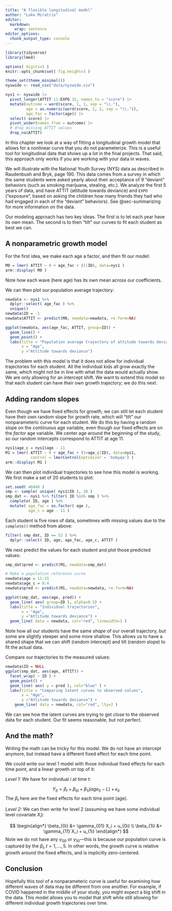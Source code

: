 ```yaml
---
title: "A flexible longitudinal model"
author: "Luke Miratrix"
editor: 
  markdown: 
    wrap: sentence
editor_options: 
  chunk_output_type: console
---
```


```r
library(tidyverse)
library(lme4)

options( digits=3 )
knitr::opts_chunk$set( fig.height=3 )

theme_set(theme_minimal())
nyswide <- read_csv("data/nyswide.csv")

nys1 <- nyswide |> 
  pivot_longer(ATTIT.11:EXPO.15, names_to = "score") |> 
  mutate(outcome = word(score, 1, 1, sep = "\\."),
         age = as.numeric(word(score, 2, 2, sep = "\\.")),
         age_fac = factor(age)) |> 
  select(-score) |> 
  pivot_wider(names_from = outcome) |> 
  # drop missing ATTIT values
  drop_na(ATTIT)

```

In this chapter we look at a way of fitting a longitudinal growth model that allows for a nonlinear curve that you do not parameterize.
This is a useful tool for longitudinal data that shows up a lot in the final projects.
That said, this approach only works if you are working with your data in waves.

We will illustrate with the National Youth Survey (NYS) data as described in Raudenbush and Bryk, page 190.
This data comes from a survey in which the same students were asked yearly about their acceptance of 9 "deviant" behaviors (such as smoking marijuana, stealing, etc.).
We analyze the first 5 years of data, and have ATTIT (attitude towards deviance) and `EXPO` ("exposure", based on asking the children how many friends they had who had engaged in each of the "deviant" behaviors).
See @sec-summarizing for more information on the data.

Our modeling approach has two key ideas.
The first is to let each year have its own mean.
The second is to then "tilt" our curves to fit each student as best we can.

## A nonparametric growth model

For the first idea, we make each age a factor, and then fit our model:

```r
M0 = lmer( ATTIT ~ 0 + age_fac + (1|ID), data=nys1 )
arm::display( M0 )
```

Note how each wave (here age) has its own mean across our coefficients.

We can then plot our population average trajectory:

```r
newdata <- nys1 %>%
  dplyr::select( age_fac ) %>%
  unique()
newdata$ID = -1
newdata$ATTIT <- predict(M0, newdata=newdata, re.form=NA)

ggplot(newdata, aes(age_fac, ATTIT, group=ID)) +
  geom_line() + 
  geom_point() + 
  labs(title = "Population average trajectory of attitude towards deviance over time",
       x = "Age",
       y ="Attitude towards deviance") 
```

The problem with this model is that it does not allow for individual trajectories for each student.
All the individual kids all grow exactly the same, which might not be in line with what the data would actually show.
We are only allowing for an intercept shift.
We want to extend this model so that each student can have their own growth trajectory; we do this next.

## Adding random slopes

Even though we have fixed effects for growth, we can still let each student have their own random slope for growth rate, which will "tilt" our nonparameteric curve for each student.
We do this by having a random slope on the *continuous* age variable, even though our fixed effects are on the *factor* age variable.
We center age around the beginning of the study, so our random intercepts correspond to ATTIT at age 11.

```r
nys1$age_c = nys1$age - 11
M1 = lmer( ATTIT ~ 0 + age_fac + (1+age_c|ID), data=nys1,
           control = lmerControl(optimizer = 'bobyqa') )
arm::display( M1 )
```

We can then plot individual trajectories to see how this model is working.
We first make a set of 20 students to plot:

```r
set.seed( 40440 )
smp <- sample( unique( nys1$ID ), 20 )
smp_dat <- nys1 %>% filter( ID %in% smp ) %>%
  complete( ID, age ) %>%
  mutate( age_fac = as.factor( age ),
          age_c = age - 11 )
```

Each student is five rows of data, sometimes with missing values due to the `complete()` method from above:

```r
filter( smp_dat, ID == 52 ) %>%
  dplyr::select( ID, age, age_fac, age_c, ATTIT )
```

We next predict the values for each student and plot those predicted values:

```r
smp_dat$pred <- predict(M1, newdata=smp_dat)

# Make a population reference curve
newdata$age = 11:15
newdata$age_c = 0:4
newdata$pred <- predict(M1, newdata=newdata, re.form=NA)

ggplot(smp_dat, aes(age, pred)) +
  geom_line( aes( group=ID ), alpha=0.5) + 
  labs(title = "Individual trajectories",
       x = "Age",
       y ="Attitude towards deviance") +
  geom_line( data = newdata, col="red", linewidth=1 )
```

Note how all our students have the same *shape* of our overall trajectory, but some are slightly steeper and some more shallow.
This allows us to have a shared shape that we can shift (random intercept) and tilt (random slope) to fit the actual data.

Compare our trajectories to the measured values:

```r
newdata$ID = NULL
ggplot(smp_dat, aes(age, ATTIT)) +
  facet_wrap( ~ ID ) +
  geom_point() + 
  geom_line( aes( y = pred ), col="blue" ) +
  labs(title = "Comparing latent curves to observed values",
       x = "Age",
       y ="Attitude towards deviance") +
    geom_line( data = newdata, col="red", lty=2 )
```

We can see how the latent curves are trying to get close to the observed data for each student.
Our fit seems reasonable, but not perfect.

## And the math?

Writing the math can be tricky for this model.
We do not have an intercept anymore, but instead have a different fixed effect for each time point.

We could write our level 1 model with those individual fixed effects for each time point, and a linear growth on top of it:

*Level 1:* We have for individual $i$ at time $t$: 

$$ Y_{ti} = \beta_{t} + \beta_{0i} + \beta_{1i} ( age_{ti} - L ) + \epsilon_{ti} $$
The $\beta_{t}$ here are the fixed effects for each time point (age).

*Level 2:* We can then write for level 2 (assuming we have some individual level covariate $X_i$):

$$
\begin{align*}
\beta_{0i} &= \gamma_{01} X_i + u_{0i} \\
\beta_{1i} &= \gamma_{11} X_i + u_{1i}
\end{align*}
$$
Note we do not have any $\gamma_{00}$ or $\gamma_{10}$---this is because our population curve is captured by the $\beta_t, t = 1, \ldots, 5$.
In other words, the growth curve is relative growth around the fixed effects, and is implicitly zero-centered.


<!--As an alternate, we could also try to write the model as:

$$ Y_{ti} = \beta_{ti} + \epsilon_{ti} $$
Now we are having fixed effects for each time point, but we are allowing them to vary by student, hence the additional $i$ subscript.
We then need to specify what the $\beta_{ti}$, for $t = 1, \ldots, 5$, are.

*Level 2:* We can then write for level 2 (assuming we have some individual level covariate $X_i$):
$$
\begin{align*}
\beta_{0i} &= \gamma_{00} + u_{0i} \\
\beta_{1i} &= \gamma_{10} + u_{0i} + u_{1i} \\
\beta_{2i} &= \gamma_{20} + \gamma_{21} X
\\
\beta_{3i} &= \gamma_{30} + \gamma_{31} X

 -->

## Conclusion

Hopefully this tool of a nonparameteric curve is useful for examining how different waves of data may be different from one another.
For example, if COVID happened in the middle of your study, you might expect a big shift in the data.
This model allows you to model that shift while still allowing for different individual growth trajectories over time.
